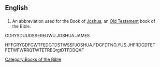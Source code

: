==English==

==={{abbreviation}}===
{{infl|en|abbreviation}}
# {{biblical}} An abbreviation used for the Book of [[Joshua]], an [[Old Testament]] book of the Bible. 

[[Category:Books of the Bible]]
GDRYSDUUDSSEREUWU.JOSHUA.JAMES





HFFGRYGDFGWTFEDGTDSTWSSFJOSHUA.FDGFDTNO,YUS.JHFRDGDTETFETWFWRRQTWTETREQrgtDTFDDQXF